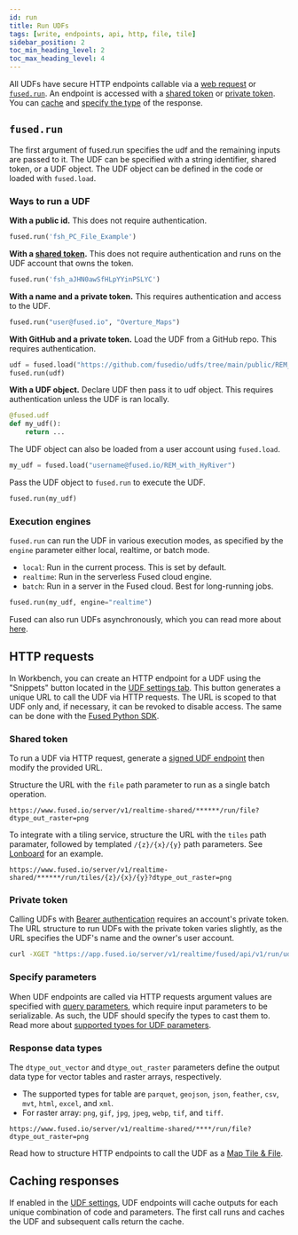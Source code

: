```yaml
---
id: run
title: Run UDFs
tags: [write, endpoints, api, http, file, tile]
sidebar_position: 2
toc_min_heading_level: 2
toc_max_heading_level: 4
---
```


All UDFs have secure HTTP endpoints callable via a [web request](/basics/core-concepts/run/#http-requests) or [`fused.run`](/basics/core-concepts/run/#fusedrun). An endpoint is accessed with a [shared token](/basics/core-concepts/run/#shared-token) or [private token](/basics/core-concepts/run/#private-token). You can [cache](/basics/core-concepts/run/#caching-responses) and [specify the type](/basics/core-concepts/run/#response-data-types) of the response.

## `fused.run`


The first argument of fused.run specifies the udf and the remaining inputs are passed to it. The UDF can be specified with a string identifier, shared token, or a UDF object. The UDF object can be defined in the code or loaded with `fused.load`.

### Ways to run a UDF

**With a public id.** This does not require authentication.

```python
fused.run('fsh_PC_File_Example')
```

**With a [shared token](/basics/core-concepts/run/#shared-token).** This does not require authentication and runs on the UDF account that owns the token. 

```python
fused.run('fsh_aJHN0awSfHLpYYinPSLYC')
```


**With a name and a private token.** This requires authentication and access to the UDF.

```python
fused.run("user@fused.io", "Overture_Maps")
```

**With GitHub and a private token.** Load the UDF from a GitHub repo. This requires authentication.


```python
udf = fused.load("https://github.com/fusedio/udfs/tree/main/public/REM_with_HyRiver/")
fused.run(udf)
```

**With a UDF object.** Declare UDF then pass it to  udf object. This requires authentication unless the UDF is ran locally.

```python
@fused.udf
def my_udf():
    return ...
```

The UDF object can also be loaded from a user account using `fused.load`.  

```py
my_udf = fused.load("username@fused.io/REM_with_HyRiver")
```

Pass the UDF object to `fused.run` to execute the UDF.

```python
fused.run(my_udf)
```


### Execution engines

`fused.run` can run the UDF in various execution modes, as specified by the `engine` parameter either local, realtime, or batch mode. 
- `local`: Run in the current process. This is set by default.
- `realtime`: Run in the serverless Fused cloud engine.
- `batch`: Run in a server in the Fused cloud. Best for long-running jobs.

```python
fused.run(my_udf, engine="realtime")
```

Fused can also run UDFs asynchronously, which you can read more about [here](/basics/core-concepts/advanced-execution/async/).



## HTTP requests

In Workbench, you can create an HTTP endpoint for a UDF using the "Snippets" button located in the [UDF settings tab](/workbench/map-builder/udf-editor/#share--snippets). This button generates a unique URL to call the UDF via HTTP requests. The URL is scoped to that UDF only and, if necessary, it can be revoked to disable access. The same can be done with the [Fused Python SDK](/python-sdk/).




### Shared token

To run a UDF via HTTP request, generate a [signed UDF endpoint](/workbench/map-builder/udf-editor/#share--snippets) then modify the provided URL. 

Structure the URL with the `file` path parameter to run as a single batch operation.

```
https://www.fused.io/server/v1/realtime-shared/******/run/file?dtype_out_raster=png
```

To integrate with a tiling service, structure the URL with the `tiles` path paramater, followed by templated `/{z}/{x}/{y}` path parameters. See [Lonboard](/basics/out/lonboard/) for an example.

```
https://www.fused.io/server/v1/realtime-shared/******/run/tiles/{z}/{x}/{y}?dtype_out_raster=png
```

### Private token

Calling UDFs with [Bearer authentication](https://swagger.io/docs/specification/authentication/bearer-authentication/) requires an account's private token. The URL structure to run UDFs with the private token varies slightly, as the URL specifies the UDF's name and the owner's user account. 

```bash
curl -XGET "https://app.fused.io/server/v1/realtime/fused/api/v1/run/udf/saved/user@fused.io/caltrain_live_location?dtype_out_raster=png" -H "Authorization: Bearer $ACCESS_TOKEN"
```

### Specify parameters

When UDF endpoints are called via HTTP requests argument values are specified with [query parameters](https://www.branch.io/glossary/query-parameters/), which require input parameters to be serializable. As such, the UDF should specify the types to cast them to. Read more about [supported types for UDF parameters](/python-sdk/#typing). 


### Response data types

The `dtype_out_vector` and `dtype_out_raster` parameters define the output data type for vector tables and raster arrays, respectively. 
- The supported types for table are `parquet`, `geojson`, `json`, `feather`, `csv`, `mvt`, `html`, `excel`, and `xml`. 
- For raster array: `png`, `gif`, `jpg`, `jpeg`, `webp`, `tif`, and `tiff`.

```
https://www.fused.io/server/v1/realtime-shared/****/run/file?dtype_out_raster=png
```

Read how to structure HTTP endpoints to call the UDF as a [Map Tile & File](/basics/core-concepts/filetile/#call-http-endpoints).


## Caching responses
If enabled in the [UDF settings](/workbench/map-builder/udf-editor/#cache), UDF endpoints will cache outputs for each unique combination of code and parameters. The first call runs and caches the UDF and subsequent calls return the cache. 